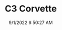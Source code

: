 ---
width: 4000
height: 6000
title: C3 Corvette
description: 1983 Chevrolet Corvette in Dripping Springs, TX.
date: 9/1/2022 6:50:27 AM
cameraMake: Sony
cameraModel: ILCE-7M3
lens: FE 70-200mm F4 G OSS
settingsfStop: f/4.5
settingsISO: ISO 250
settingsShutter: 1/125
settingsFocalLength: 114 mm
---